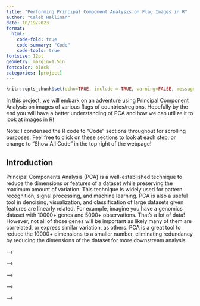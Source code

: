 ```yaml
---
title: "Performing Principal Component Analysis on Flag Images in R"
author: "Caleb Hallinan"
date: 10/19/2023
format:
  html:
    code-fold: true
    code-summary: "Code"
    code-tools: true
fontsize: 12pt
geometry: margin=1.5in
fontcolor: black
categories: [project]
---
```



<!-- Global params -->

```r
knitr::opts_chunk$set(echo=TRUE, include = TRUE, warning=FALSE, message=FALSE)
```

In this project, we will embark on an adventure using Principal Component Analysis on images of various flags of countries/regions. Hopefully by the end you will have a better understanding of PCA and how we can utilize it to look at images in R!

Note: I condensed the R code to "Code" sections throughout for scrolling purposes. Feel free to click on these sections to look at each step, or change to "Show All Code" in the top right of the webpage!

## Introduction

Principal Components Analysis (PCA) is a well-established technique to reduce the dimensions or features of a dataset while preserving the maximum amount of variation. This technique is widely used for pattern recognition, signal processing, and machine learning. PCA is also a useful tool in denoising, visualization, and classification of large datasets given features are linearly related. For example, imagine you have a genomics dataset with 10000+ genes and 5000+ observations. That's a lot of data! However, not all of those genes will be important as likely many of them are correlated, or express similar variation, as others. PCA is a great tool to reduce the 10000+ dimensions to a smaller number, eliminating redundancy by reducing the dimensions of the dataset for more downstream analysis.

<!-- <!-- PCA image --> -->

<!-- ::: {style="text-align: center;"} -->
<!-- ![[Image Source](https://medium.com/analytics-vidhya/dimensionality-reduction-principal-component-analysis-d1402b58feb1)](pca.gif){width="600"} -->
<!-- ::: -->

<!-- PCA is heavily based on linear algebra concepts. Essentially, PCA computes the eigenvectors of the covariance matrix of the data and sorts them by their eigenvalue (which correspond to the explained variance for that individual principal component). The principal components (PC) are then computed as linear combinations of the original variables using the eigenvectors. It sounds complicated, but I promise you it's not as hard to understand as you think. This [article](https://builtin.com/data-science/step-step-explanation-principal-component-analysis) was a great resource for me when I was first trying to figure it out. Unfortunately, I won't go into much of the algebra behind PCA, so I encourage you to research it more! You can see this really cool animation above expressing what PCA is doing in two dimensions. Briefly, it is finding the direction that maximizes the variance of the blue dots which can also be viewed as minimizing the residuals of the blue dots to a line. -->

<!-- ## Data -->

<!-- In this project specifically, instead of working with gene expressions or large datasets with numerous features, we are looking at images of flags from different countries. The goal is to apply PCA to these flags to assess its effectiveness in preserving variation and possibly discover interesting patterns or insights in the principal components themselves. -->

<!-- To begin our exploration, we need to install and load some R packages. These packages will equip us with the necessary tools for working with data frames, functions, file paths, reading images, and image processing. -->

<!-- <!-- Install/Read packages --> -->

<!-- ```{r, read_packages} -->
<!-- ### install and read in packages -->

<!-- library(rmarkdown) -->
<!-- library(tidyverse) # for dataframes -->
<!-- library(here) # for use of others if downloaded -->
<!-- library(png) # for reading png images -->
<!-- library(magick) # for reading in images -->
<!-- library(imager) # for plotting -->
<!-- ``` -->

<!-- Now that we have the necessary packages, let's grab the flag data from [here](https://github.com/hampusborgos/country-flags). This dataset contains flags of varying sizes within different folders, however we are going to look specifically at the "/png250px/" folder. This folder has 255 flags from various countries and regions. -->

<!-- <!-- Get the Data --> -->

<!-- ```{r, rawdata, eval=TRUE} -->
<!-- ### Grabbing the data -->

<!-- # url to flag data, it is in zip file -->
<!-- url = "https://github.com/hampusborgos/country-flags/archive/refs/heads/main.zip" -->

<!-- # specify the file name and location where you want to save the file on your computer -->
<!-- file_name = "flags.zip" -->
<!-- file_path = here() -->

<!-- # use the download.file() function -->
<!-- download.file(url, paste(file_path, file_name, sep = "/"), mode = "wb") -->

<!-- # unzip zip file -->
<!-- unzip(paste0(here(), "/flags.zip"), exdir = here()) -->

<!-- # get file names -->
<!-- files = list.files(here("country-flags-main/png250px/"), full.names = TRUE) -->

<!-- # Read each image file in the folder -->
<!-- image_list = lapply(files, image_read) -->
<!-- # image_list = lapply(files, readPNG) -->
<!-- ``` -->

<!-- For PCA to work soundly, it is essential that the dataset's dimensions remain consistent. Of course, that's not the case in this dataset where we see all flags have the same height (250px) but very different widths. Hence, we need to resize each flag to be the same height and width. I use the magick R package to read in the images and the "image_scale" along with the "image_convert" functions to transform the images into size 250x250x3 (representing height, width, and color channel). These resized images are then saved in the folder "/resized_png250px/." To enable PCA analysis, the images are converted from matrix to vector format. This involves flattening the 250x250x3 image matrix into a single vector of size 1x187500 (250 x 250 x 3). The individual vectors for each image are then combined into a single matrix of dimensions 255x187500. This variable, "image_matrix" is created and saved as flags_matrix.RDS. Also to note, this matrix is country/region flag image x pixel of flag image. -->

<!-- ```{r, fig.height = 3, fig.width = 9, fig.align='center'} -->

<!-- # NOTE: so each image is the same height but very different widths lol. Let's change that -->

<!-- # Set height and width I want -->
<!-- max_height = 250 -->
<!-- max_width = 250 -->

<!-- # Resize all the images to the specified height and width -->
<!-- # had to add matte=FALSE to get rid of extra channel -->
<!-- resized_images = lapply(image_list, function(im) { -->
<!--   image_convert(image_scale(im, paste0(max_width, "x", max_height, "!")), format = "png", matte=FALSE) -->
<!-- }) -->


<!-- # Create the directory to save the resized images -->
<!-- dir.create("resized_png250px") -->

<!-- # Save the resized images with the same names as the original files -->
<!-- for (i in seq_along(resized_images)) { -->
<!--   # Extract the file name from the full path -->
<!--   file_name = basename(files[i]) -->
<!--   # make the file path for saving the resized image -->
<!--   save_path = file.path("resized_png250px", file_name) -->
<!--   # Write the resized image to the specified file path -->
<!--   image_write(resized_images[[i]], save_path) -->
<!-- } -->


<!-- # now grab them with png package -->
<!-- resized_files = list.files(here("resized_png250px/"), full.names = TRUE) -->

<!-- # use function readPNG -->
<!-- imgs_final = lapply(resized_files, readPNG) -->

<!-- # QC: check each image is same dimensions -->
<!-- # for (i in seq_along(imgs_final)) { -->
<!-- #   dimensions = dim(imgs_final[[i]]) -->
<!-- #   cat("Image", i, "Dimensions:", dimensions[1], "x", dimensions[2], "x", dimensions[3], "\n") -->
<!-- # } -->

<!-- # great! -->

<!-- # Get the number of images in the list -->
<!-- num_images = length(image_list) -->

<!-- # Create an empty matrix to store the flattened images -->
<!-- image_matrix = matrix(NA, nrow = num_images, ncol = 250 * 250 * 3) -->

<!-- # Flatten each image and store it as a column in the matrix -->
<!-- for (i in 1:num_images) { -->
<!--   # get the flatten vector -->
<!--   flattened_image = as.vector(imgs_final[[i]]) -->
<!--   # add to matrix -->
<!--   image_matrix[i,] = flattened_image -->
<!-- } -->

<!-- # save as .rds file -->
<!-- saveRDS(image_matrix, file = here("flags_matrix.RDS")) -->


<!-- # plot images -->

<!-- # want to add all images to this dataframe for ggplot -->
<!-- all_images = data.frame() -->

<!-- # for loop getting 5 examples -->
<!-- for (i in seq(1,190,20)) { -->
<!--   # getting image - making cimg from imager package and then df -->
<!--   img = as.data.frame(as.cimg(imgs_final[[i]]), wide = "c") |>  -->
<!--     # # get rgb channels -->
<!--     mutate(rgb_value = rgb(c.1, c.2, c.3)) |> -->
<!--     # # make class labels -->
<!--     mutate(img_num = paste("Image",i)) -->

<!--   all_images = rbind(all_images, img) -->

<!--   # make the levels of img variable what i want -->
<!--   all_images$img_num = factor(all_images$img_num, levels = sprintf("Image %d", seq(1, 190, 20))) -->

<!-- } -->

<!-- # plot image -->
<!-- print(ggplot(all_images,aes(y,x))+ -->
<!--   # getting rgb -->
<!--   geom_raster(aes(fill=rgb_value))+ -->
<!--   # fill image -->
<!--   scale_fill_identity() + -->
<!--   # facet_wrap -->
<!--   facet_wrap(.~ img_num, nrow = 2, ncol = 5) + -->
<!--   # reverse y axis -->
<!--   scale_y_reverse() +  -->
<!--   # get rid of theme -->
<!--   theme_void() + -->
<!--   # bigger font size -->
<!--   theme(strip.text = element_text(size = 12))) -->
<!-- ``` -->

<!-- Here are ten examples of the flag image data we are using. -->

<!-- ## PCA on the training data -->

<!-- Technically our "image_matrix" variable could be input straight into PCA the way it is. However, we are going to split the 255 images into a training and test set. Why do we do this? Well, for one it was part of the project description 😅 But really we do this to see how well PCA will predict, or project, the test data using only information from the training data. Our training set we take to be 75% of the data (191 flags) leaving 25% of data being the test images (64 flags). Finally, we are ready to conduct PCA on the training data! Note that we are setting center=TRUE and scale.=False. Briefly, the center hyperparameter shifts the data to be zero centered (subtracting the mean from each column) while scale will make the data have unit variance (correlation instead of covariance PCA). Centering is crucial for PCA to perform correctly, however scaling is dataset dependent. Take a look at the [prcomp function description](https://www.rdocumentation.org/packages/stats/versions/3.6.2/topics/prcomp) for more information. -->

<!-- <!-- PCA Analysis --> -->

<!-- ```{r} -->
<!-- ### Do PCA analysis ### -->

<!-- # Set the seed  -->
<!-- set.seed(123) -->

<!-- # Get the number of images in the list - for some reason needed to add this to this code chunk -->
<!-- num_images = dim(image_matrix)[1] -->

<!-- # Calculate the number of columns for training data -->
<!-- train_columns = floor(0.75 * num_images) -->

<!-- # Randomly select indices for the training data -->
<!-- train_indices = sample(1:num_images, train_columns) -->

<!-- # Get the test indices -->
<!-- test_indices = setdiff(1:num_images, train_indices) -->

<!-- # Split the image matrix into training and test data -->
<!-- train_data = image_matrix[train_indices, ] -->
<!-- test_data = image_matrix[-train_indices, ] -->

<!-- # Perform PCA on the training data, centering data but NOT scaling -->
<!-- pca_result = prcomp(train_data, center=TRUE, scale. = FALSE) -->
<!-- ``` -->

<!-- Let's extract some key information form the prcomp function. We are able to calculate the proportion of variance explained from each PC by looking at the $sdev$ value, aka the standard deviations of the principal components, by squaring them and dividing by the sum of the squared $sdev$ values. To note, $sdev^2$ is actually equal to the eigenvalues of the dataset! We can then get the cumulative variation as the number of PC components increase, leading to the plot you see below. Here we see that as PCs increase so does the cumulative variance preserved/explained. This is an excellent visualization to check how much each PC contributes to preserving overall variation. In our case we see that with just 67 PCs we can explain 95% of the variation in the dataset! -->

<!-- ```{r, fig.align='center'} -->
<!-- # Extract the proportion of variance explained by each principal component -->
<!-- variance_explained = pca_result$sdev^2 / sum(pca_result$sdev^2) -->

<!-- # Calculate the cumulative percentage of variance explained -->
<!-- cumulative_variance = cumsum(variance_explained) * 100 -->

<!-- # get pcs getting more than 95% of the data -->
<!-- pcs_for_95 = which(cumsum(variance_explained) >= 0.95)[1] -->

<!-- # Create a tibble for plotting -->
<!-- data_plot = tibble( -->
<!--   # x axis -->
<!--   num_components = 1:length(cumulative_variance), -->
<!--   # cumvar -->
<!--   cumulative_variance = cumulative_variance -->
<!-- ) -->

<!-- # plot using ggplot2 -->
<!-- ggplot(data_plot, aes(x = num_components, y = cumulative_variance)) + -->
<!--   # make line plot -->
<!--   geom_line() + -->
<!--   # add points -->
<!--   geom_point() + -->
<!--   # adding line for which PC number we are getting -->
<!--   geom_vline(xintercept = pcs_for_95, color = "red", linetype = "dashed") + -->
<!--   # adding text for PC im getting -->
<!--   annotate("text", x = 70, y = 85, label = paste("95% variation explained\nwith", as.character(pcs_for_95), "PCs"), hjust = 0, vjust = 0, color = "black", size = 4) + -->
<!--   # x axis every 20 -->
<!--   scale_x_continuous(breaks = seq(0, max(data_plot$num_components), by = 20)) + -->
<!--   # y axis every 20 -->
<!--   scale_y_continuous(breaks = seq(0, 100, by = 20)) + -->
<!--   # labels -->
<!--   labs(x = "Number of Principal Components", -->
<!--        y = "Cumulative Variance Explained (%)", -->
<!--        title = "Cumulative Variance Explained with Additional Principal Components") + -->
<!--   # theme -->
<!--   theme_bw() + -->
<!--   # change text vars -->
<!--   theme(plot.title = element_text(hjust = 0.5, face = "bold"), -->
<!--         axis.text = element_text(size = 10)) -->

<!-- ``` -->

<!-- Another popular plot used to visualize PCs and their explained variation is a scree plot. Check out the [wiki page](https://en.wikipedia.org/wiki/Scree_plot) for more information. -->

<!-- So we were able to successfully perform PCA on our image data... what now? Well, let's see how well we can reconstruct the data using only the first 67 PCs, which contained 95% of the variance. To achieve this, we need to do a bit of matrix multiplication as well as add the mean back to un-center the data. -->

<!-- The PCA reconstructed data = the PC scores (matrix dimensions 191x191) x the transpose of the eigenvectors (matrix dimensions 191x187500) + mean -->

<!-- If we wanted to take only the top k PCs, which in our case I wanted the top 67, then we simply subset the PC scores and eigenvectors from 191 to 67. I then reconstruct the image matrix from the single image vector, normalize the values from 0-1, and save all the newly reconstructed image matrices in a single list. -->

<!-- ```{r} -->
<!-- ### reconstructing training data ### -->

<!-- # use pca_results to reconstruct training data fully -->
<!-- reconstructed_train_data_allpcs = pca_result$x %*% t(pca_result$rotation) -->
<!-- # scale data back to center -->
<!-- reconstructed_train_data_allpcs = scale(reconstructed_train_data_allpcs, center = -pca_result$center, scale = FALSE) -->

<!-- # now use just 95% variation explained pcs -->
<!-- reconstructed_train_data_95 = pca_result$x[,1:pcs_for_95] %*% t(pca_result$rotation[,1:pcs_for_95]) -->
<!-- # scale data back to center -->
<!-- reconstructed_train_data_95 = scale(reconstructed_train_data_95, center = -pca_result$center, scale = FALSE) -->

<!-- # Create an empty list to store the 250x250x3 matrices -->
<!-- matrices_250x250x3 = vector("list", length(length(train_indices))) -->

<!-- # Generate a 250x250x3 matrix for each row in image_matrix -->
<!-- for (i in 1:length(train_indices)) { -->
<!--   # flattened_image = as.vector(imgs_final[[i]]) -->
<!--   matrix_250x250x3 = array(reconstructed_train_data_allpcs[i,], dim = c(250, 250, 3)) -->
<!--   matrices_250x250x3[[i]] = matrix_250x250x3 -->
<!-- } -->

<!-- # Function to normalize the matrix  -->
<!-- normalize_matrix = function(matrix) { -->
<!--   min_value = min(matrix) -->
<!--   max_value = max(matrix) -->
<!--   normalized_matrix = (matrix - min_value) / (max_value - min_value) -->
<!--   return(normalized_matrix) -->
<!-- } -->

<!-- # Normalize each matrix in the list -->
<!-- flags_reconstructed_train_data_allpcs = lapply(matrices_250x250x3, normalize_matrix) -->

<!-- # now do for 95% variation -->

<!-- # Create an empty list to store the 250x250x3 matrices -->
<!-- matrices_250x250x3 = vector("list", length(length(train_indices))) -->

<!-- # Generate a 250x250x3 matrix for each row in image_matrix -->
<!-- for (i in 1:length(train_indices)) { -->
<!--   # flattened_image = as.vector(imgs_final[[i]]) -->
<!--   matrix_250x250x3 = array(reconstructed_train_data_95[i,], dim = c(250, 250, 3)) -->
<!--   matrices_250x250x3[[i]] = matrix_250x250x3 -->
<!-- } -->

<!-- # Normalize each matrix in the list -->
<!-- flags_reconstructed_train_data_95 = lapply(matrices_250x250x3, normalize_matrix) -->
<!-- ``` -->

<!-- Now let's view how well PCA reconstructed the data! I utilized ggplot to plot three versions of five different flags: the original resized training image, the reconstructed resized training image with all PCs, the reconstructed resized training image with 67 PCs. -->

<!-- ```{r, fig.height = 2, fig.width = 9, fig.align='center'} -->

<!-- # for loop getting 5 examples -->
<!-- for (i in 1:5) { -->

<!--   # getting image - making cimg from imager package and then df -->
<!--   img1 = as.data.frame(as.cimg(imgs_final[[train_indices[i]]]), wide = "c")  |>  -->
<!--     # get rgb channels -->
<!--     mutate(rgb_value = rgb(c.1, c.2, c.3)) |> -->
<!--     # make class for facet_wrap -->
<!--     mutate(image_type = "Original Image") -->

<!--   # getting image - making cimg from imager package and then df -->
<!--   img2 = as.data.frame(as.cimg(flags_reconstructed_train_data_allpcs[[i]]), wide = "c") |> -->
<!--     # get rgb channels -->
<!--     mutate(rgb_value = rgb(c.1, c.2, c.3)) |> -->
<!--     # make class for facet_wrap -->
<!--     mutate(image_type = "Fully Reconstructed Image") -->

<!--   # getting image 1 - making cimg from imager package and then df -->
<!--   img3 = as.data.frame(as.cimg(flags_reconstructed_train_data_95[[i]]), wide = "c") |> -->
<!--     # get rgb channels -->
<!--     mutate(rgb_value = rgb(c.1, c.2, c.3)) |> -->
<!--     # make class for facet_wrap -->
<!--     mutate(image_type = "67 PCs Reconstructed Image") -->

<!--   # combining to all images -->
<!--   all_images = rbind(img1, img2, img3) -->

<!--   # make the levels of img variable what i want -->
<!--   all_images$image_type = factor(all_images$image_type, levels = c("Original Image", "Fully Reconstructed Image","67 PCs Reconstructed Image")) -->

<!--   # plot image -->
<!--   print(ggplot(all_images,aes(y,x))+ -->
<!--     # getting rgb -->
<!--     geom_raster(aes(fill=rgb_value))+ -->
<!--     # fill image -->
<!--     scale_fill_identity() + -->
<!--     # reverse y axis -->
<!--     scale_y_reverse() +  -->
<!--     # wrap by image -->
<!--     facet_wrap(.~image_type) + -->
<!--     # get rid of theme -->
<!--     theme_void() + -->
<!--     # bigger font size -->
<!--     theme(strip.text = element_text(size = 12))) -->
<!-- } -->
<!-- ``` -->

<!-- What do you think? Is 67 PCs enough to reconstruct the data? Since all 191 PCs were used to reconstruct the flags in the middle, we expect it to look identical to the original image as it preserves 100% of the variation. However, using only 67 PCs, or 95% of the variation of the flag images, we see more grainy images with artifacts from other flags. A lot of the reconstructed flags seems to have X's on them along with a symbol from another flag within the dataset. If my goal was to compress these images by reducing the dimensions using PCA, I personally would use more PCs to do so. However, these reconstructed flags might be enough if one were trying to do classification or another machine learning task. So it really depends on what the goal of your project is to determine how many PCs to keep. -->

<!-- ## PCA on the test data -->

<!-- Now let's see how well the PCA on the training data performs on the testing data! To reconstruct the test data, we first use the "predict" function in R to obtain the PC scores for the training data using the PCA results from the training data. We can then use the same formula we used for training set to get the reconstructed data for the testing set. Finally, we can plot these flags using ggplot to visualize the reconstructed data. -->

<!-- ```{r, fig.height = 2, fig.width = 9, eval=TRUE, fig.align='center'} -->
<!-- ### Project testing data ### -->

<!-- # first predict the testing data -->
<!-- test_data_projected = predict(pca_result, newdata = test_data) -->

<!-- # Reconstruct the test_data from the projected data using all pcs -->
<!-- reconstructed_test_data_allpcs = test_data_projected %*% t(pca_result$rotation) -->

<!-- # reconstruct using 95% -->
<!-- reconstructed_test_data_95 = test_data_projected[,1:pcs_for_95] %*% t(pca_result$rotation[,1:pcs_for_95]) -->

<!-- # Create an empty list to store the 250x250x3 matrices -->
<!-- matrices_250x250x3 = vector("list", length(length(test_indices))) -->

<!-- # Generate a 250x250x3 matrix for each row in image_matrix -->
<!-- for (i in 1:length(test_indices)) { -->
<!--   # flattened_image = as.vector(imgs_final[[i]]) -->
<!--   matrix_250x250x3 = array(reconstructed_test_data_allpcs[i,], dim = c(250, 250, 3)) -->
<!--   matrices_250x250x3[[i]] = matrix_250x250x3 -->
<!-- } -->

<!-- # Normalize each matrix in the list -->
<!-- flags_reconstructed_test_data_allpcs = lapply(matrices_250x250x3, normalize_matrix) -->


<!-- # now with 95% -->


<!-- # Create an empty list to store the 250x250x3 matrices -->
<!-- matrices_250x250x3 = vector("list", length(length(test_indices))) -->

<!-- # Generate a 250x250x3 matrix for each row in image_matrix -->
<!-- for (i in 1:length(test_indices)) { -->
<!--   # flattened_image = as.vector(imgs_final[[i]]) -->
<!--   matrix_250x250x3 = array(reconstructed_test_data_95[i,], dim = c(250, 250, 3)) -->
<!--   matrices_250x250x3[[i]] = matrix_250x250x3 -->
<!-- } -->

<!-- # Normalize each matrix in the list -->
<!-- flags_reconstructed_test_data_95 = lapply(matrices_250x250x3, normalize_matrix) -->

<!-- # for loop getting 5 examples -->
<!-- for (i in 1:5) { -->

<!--   # getting image - making cimg from imager package and then df -->
<!--   img1 = as.data.frame(as.cimg(imgs_final[[test_indices[i]]]), wide = "c")  |>  -->
<!--     # get rgb channels -->
<!--     mutate(rgb_value = rgb(c.1, c.2, c.3)) |> -->
<!--     # make class for facet_wrap -->
<!--     mutate(image_type = "Original Image") -->

<!--   # getting image - making cimg from imager package and then df -->
<!--   img2 = as.data.frame(as.cimg(flags_reconstructed_test_data_allpcs[[i]]), wide = "c") |> -->
<!--     # get rgb channels -->
<!--     mutate(rgb_value = rgb(c.1, c.2, c.3)) |> -->
<!--     # make class for facet_wrap -->
<!--     mutate(image_type = "Fully Reconstructed Image") -->

<!--   # getting image 1 - making cimg from imager package and then df -->
<!--   img3 = as.data.frame(as.cimg(flags_reconstructed_test_data_95[[i]]), wide = "c") |> -->
<!--     # get rgb channels -->
<!--     mutate(rgb_value = rgb(c.1, c.2, c.3)) |> -->
<!--     # make class for facet_wrap -->
<!--     mutate(image_type = "67 PCs Reconstructed Image") -->

<!--   # combining to all images -->
<!--   all_images = rbind(img1, img2, img3) -->

<!--   # make the levels of img variable what i want -->
<!--   all_images$image_type = factor(all_images$image_type, levels = c("Original Image", "Fully Reconstructed Image","67 PCs Reconstructed Image")) -->

<!--   # plot image -->
<!--   print(ggplot(all_images,aes(y,x))+ -->
<!--     # getting rgb -->
<!--     geom_raster(aes(fill=rgb_value))+ -->
<!--     # fill image -->
<!--     scale_fill_identity() + -->
<!--     # reverse y axis -->
<!--     scale_y_reverse() +  -->
<!--     # wrap by image -->
<!--     facet_wrap(.~image_type) + -->
<!--     # get rid of theme -->
<!--     theme_void() + -->
<!--     # bigger font size -->
<!--     theme(strip.text = element_text(size = 12))) -->
<!-- } -->
<!-- ``` -->

<!-- Now you can observe that even when using all 191 PCs to reconstruct the test data, the result isn't perfect. However, this makes sense! Since PCA was not performed on the testing data it likely contains new and unseen information for the algorithm. In other words, there exists variation within this new test dataset that was not present in the training dataset. Therefore, achieving a perfectly reconstructed image is not possible. -->

<!-- I would argue that the difference between using 191 PCs or 67 PCs in the test case isn't very significant. Particularly when comparing it to the notable differences in the training dataset, the reconstruction quality doesn't appear to be too bad. There is one interesting observation we can make regarding the last image featuring the trident in the center. It's clear that the reconstructed data was unable to accurately recreate this symbol. Instead, we see a depiction of a star in the middle image and a distinct-ish symbol in the far-right image. This suggests that there likely wasn't a similar symbol present in the training dataset, causing PCA to struggle in reconstructing it. -->

<!-- ## Visualizing the principal components -->

<!-- To finish up, lets take a look at the top 10 PCs in image form. To do this, we simply look at the transpose of the *rotation* variable within *pca_results*. We transform this single vector into image form via the same process as before, and visualize using ggplot. -->

<!-- <!-- looking at the Principal Components --> -->

<!-- ```{r, fig.height = 3, fig.width = 9,  eval=TRUE, fig.align='center'} -->
<!-- ### Plot PCs ### -->

<!-- # get pcs -->
<!-- principal_components = t(pca_result$rotation) -->

<!-- # Create an empty list to store the 250x250x3 matrices -->
<!-- matrices_250x250x3 = vector("list", dim(principal_components)[1]) -->

<!-- # Generate a 250x250x3 matrix for each row in image_matrix -->
<!-- for (i in 1:dim(principal_components)[1]) { -->
<!--   # flattened_image = as.vector(imgs_final[[i]]) -->
<!--   matrix_250x250x3 = array(principal_components[i,], dim = c(250, 250, 3)) -->
<!--   matrices_250x250x3[[i]] = matrix_250x250x3 -->
<!-- } -->

<!-- # Normalize each matrix in the list -->
<!-- flags_principal_components = lapply(matrices_250x250x3, normalize_matrix) -->

<!-- # want to add all images to this dataframe for ggplot -->
<!-- all_images = data.frame() -->

<!-- # for loop getting 5 examples -->
<!-- for (i in 1:10) { -->
<!--   # getting image - making cimg from imager package and then df -->
<!--   img = as.data.frame(as.cimg(flags_principal_components[[i]]), wide = "c")  |>  -->
<!--     # get rgb channels -->
<!--     mutate(rgb_value = rgb(c.1, c.2, c.3)) |>  -->
<!--     # make class labels -->
<!--     mutate(img_num = paste("PC",i)) -->

<!--   all_images = rbind(all_images, img) -->

<!--   # make the levels of img variable what i want -->
<!--   all_images$img_num = factor(all_images$img_num, levels = c("PC 1","PC 2","PC 3","PC 4","PC 5", -->
<!--                                                                    "PC 6","PC 7","PC 8","PC 9","PC 10")) -->
<!-- } -->

<!-- # plot image -->
<!-- print(ggplot(all_images,aes(y,x))+ -->
<!--   # getting rgb -->
<!--   geom_raster(aes(fill=rgb_value))+ -->
<!--   # fill image -->
<!--   scale_fill_identity() + -->
<!--   # facet_wrap -->
<!--   facet_wrap(.~ img_num, nrow = 2, ncol = 5) + -->
<!--   # reverse y axis -->
<!--   scale_y_reverse() +  -->
<!--   # get rid of theme -->
<!--   theme_void() + -->
<!--   # bigger font size -->
<!--   theme(strip.text = element_text(size = 12))) -->

<!-- ``` -->

<!-- Personally, I think this is the coolest part! It's amazing to visually observe the variations captured by each PC. One of the most compelling examples that caught my attention is the comparison between PC6 and PC9. Both PCs capture the flag symbol in the top left corner and exhibit similar colors. However, PC6 splits its colors horizontally, while PC9 splits them vertically. They complement each other in a nice way, showcasing the diverse ways information is reflected across the PCs! Some other PCs, such as PC3 and PC4, have a striking resemblance to specific flag images they were trained on. On the other hand, PCs like PC7 and PC10 seem to combine elements from two or more flags in the dataset, creating cool hybrid representations. -->

<!-- These results actually made me curious about what the appearance of the PCs beyond the top 10 would look like. So let's plot ten of them side by side and compare! This will hopefully provide further insights into the patterns and variations captured by these additional PCs. -->

<!-- ```{r, fig.height = 3, fig.width = 9,  eval=TRUE, fig.align='center'} -->
<!-- ### Plot PCs ### -->

<!-- # want to add all images to this dataframe for ggplot -->
<!-- all_images = data.frame() -->

<!-- # for loop getting 5 examples -->
<!-- for (i in seq(11,191,20)) { -->
<!--   # getting image - making cimg from imager package and then df -->
<!--   img = as.data.frame(as.cimg(flags_principal_components[[i]]), wide = "c")  |>  -->
<!--     # get rgb channels -->
<!--     mutate(rgb_value = rgb(c.1, c.2, c.3)) |>  -->
<!--     # make class labels -->
<!--     mutate(img_num = paste("PC",i)) -->

<!--   all_images = rbind(all_images, img) -->

<!--   # make the levels of img variable what i want -->
<!--   all_images$img_num = factor(all_images$img_num, levels = sprintf("PC %d", seq(11, 191, 20))) -->
<!-- } -->

<!-- # plot image -->
<!-- print(ggplot(all_images,aes(y,x))+ -->
<!--   # getting rgb -->
<!--   geom_raster(aes(fill=rgb_value))+ -->
<!--   # fill image -->
<!--   scale_fill_identity() + -->
<!--   # facet_wrap -->
<!--   facet_wrap(.~ img_num, nrow = 2, ncol = 5) + -->
<!--   # reverse y axis -->
<!--   scale_y_reverse() +  -->
<!--   # get rid of theme -->
<!--   theme_void() + -->
<!--   # bigger font size -->
<!--   theme(strip.text = element_text(size = 12))) -->
<!-- ``` -->

<!-- Except for PC11, which is only one rank away from the top 10, these PCs exhibit distinct characteristics when compared to the top PCs. Rather than focusing on the overall color of the flag images, they appear to emphasize patterns within the dataset. Interestingly, the final PC essentially corresponds to a completely black image. Checking our *variance_explained* variable, we find it accounts for 7.620894e-35, which is approximately 0% of the dataset highlighting its lack of information. Additionally, many of the later PCs feature specific symbols like stars and shields, which may explain why our reconstructed test data failed to capture the trident but instead exhibited various other symbols such as a star. This serves as an important reminder that predicting new data can be challenging, particularly when it introduces novel variations or, in our case, flag symbols in images that were previously unseen by PCA. This concept holds true across most (if not all) machine learning applications, especially deep learning where the availability of comprehensive training datasets can be a major constraint. -->

<!-- ## Final thoughts -->

<!-- Honestly, this was a really fun project to do! It really helped me understand PCA better and how it can be utilized with images. I also was able to work on my R skills using matrix multiplication, imaging packages, and ggplot! I hope this project will help if you are struggling to understand how to do PCA on images in R. I did some searching and it was hard to find a good resource that went through step-by-step of the process... so hopefully this helped and my code is commented well enough for anyone to understand 😊 Let me know if you have any questions about the process or why I did what I did! -->

<!-- Thanks for reading 🥳🥳 -->

<!-- Caleb 🎲 -->
